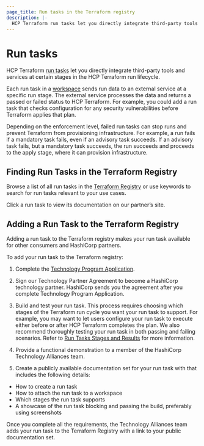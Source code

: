```yaml
---
page_title: Run tasks in the Terraform registry
description: |-
  HCP Terraform run tasks let you directly integrate third-party tools into the run lifecycle. Learn how to browse run tasks and add your own to the Terraform registry.
---
```


# Run tasks

HCP Terraform [run tasks](/terraform/cloud-docs/workspaces/settings/run-tasks) let you directly integrate third-party tools and services at certain stages in the HCP Terraform run lifecycle.

Each run task in a [workspace](/terraform/cloud-docs/workspaces) sends run data to an external service at a specific run stage. The external service processes the data and returns a passed or failed status to HCP Terraform. For example, you could add a run task that checks configuration for any security vulnerabilities before Terraform applies that plan.

Depending on the enforcement level, failed run tasks can stop runs and prevent Terraform from provisioning infrastructure. For example, a run fails if a mandatory task fails, even if an advisory task succeeds. If an advisory task fails, but a mandatory task succeeds, the run succeeds and proceeds to the apply stage, where it can provision infrastructure.

## Finding Run Tasks in the Terraform Registry

Browse a list of all run tasks in the [Terraform Registry](https://registry.terraform.io/browse/run-tasks) or use keywords to search for run tasks relevant to your use cases.

Click a run task to view its documentation on our partner’s site.

## Adding a Run Task to the Terraform Registry

Adding a run task to the Terraform registry makes your run task available for other consumers and HashiCorp partners.

To add your run task to the Terraform registry:

1. Complete the [Technology Program Application](https://www.hashicorp.com/go/tech-partner).

1. Sign our Technology Partner Agreement to become a HashiCorp technology partner. HashiCorp sends you the agreement after you complete Technology Program Application.

1. Build and test your run task. This process requires choosing which stages of the Terraform run cycle you want your run task to support. For example, you may want to let users configure your run task to execute either before or after HCP Terraform completes the plan. We also recommend thoroughly testing your run task in both passing and failing scenarios. Refer to [Run Tasks Stages and Results](/terraform/cloud-docs/api-docs/run-tasks/run-task-stages-and-results) for more information.

1. Provide a functional demonstration to a member of the HashiCorp Technology Alliances team.

1. Create a publicly available documentation set for your run task with that includes the following details:

- How to create a run task
- How to attach the run task to a workspace
- Which stages the run task supports
- A showcase of the run task blocking and passing the build, preferably using screenshots

Once you complete all the requirements, the Technology Alliances team adds your run task to the Terraform Registry with a link to your public documentation set.
